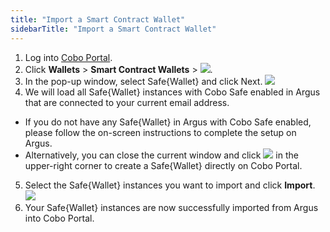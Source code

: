 ```yaml
---
title: "Import a Smart Contract Wallet"
sidebarTitle: "Import a Smart Contract Wallet"
---
```


1. Log into [Cobo Portal](https://portal.cobo.com/login).
2. Click **Wallets** > **Smart Contract Wallets** > <img src="/en/images/smart-contract-wallet/button_import.svg" className="icon"></img>.
3. In the pop-up window, select Safe&#123;Wallet&#125; and click Next.
<img src="/en/images/smart-contract-wallet/2.png" className="screenshot_modal"></img>
4. We will load all Safe&#123;Wallet&#125; instances with Cobo Safe enabled in Argus that are connected to your current email address.
- If you do not have any Safe&#123;Wallet&#125; in Argus with Cobo Safe enabled, please follow the on-screen instructions to complete the setup on Argus.
- Alternatively, you can close the current window and click <img src="/en/images/smart-contract-wallet/button_create.svg" className="icon"></img> in the upper-right corner to create a Safe&#123;Wallet&#125; directly on Cobo Portal.
5. Select the Safe&#123;Wallet&#125; instances you want to import and click **Import**.
<img src="/en/images/smart-contract-wallet/3.png" className="screenshot_modal"></img>
6. Your Safe&#123;Wallet&#125; instances are now successfully imported from Argus into Cobo Portal.